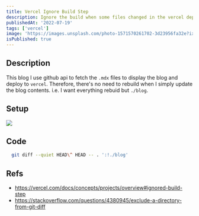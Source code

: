 ```yaml
---
title: Vercel Ignore Build Step
description: Ignore the build when some files changed in the vercel deployement.
publishedAt: '2022-07-19'
tags: ['vercel']
image: 'https://images.unsplash.com/photo-1571570261702-3d23956fa32e?ixlib=rb-1.2.1&ixid=MnwxMjA3fDB8MHxwaG90by1wYWdlfHx8fGVufDB8fHx8&auto=format&fit=crop&w=1296&q=80'
isPublished: true
---
```


## Description

This blog I use github api to fetch the `.mdx` files to display the blog and deploy to `vercel`.
Therefore, there's no need to rebuild when I simply update the blog contents.
i.e. I want everything rebuid but `./blog`.

## Setup

![](https://i.imgur.com/vk7Plad.png)

## Code

```bash
  git diff --quiet HEAD\^ HEAD -- . ':!./blog'
```

## Refs

- https://vercel.com/docs/concepts/projects/overview#ignored-build-step
- https://stackoverflow.com/questions/4380945/exclude-a-directory-from-git-diff
